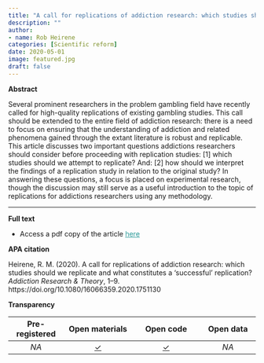 ```yaml
---
title: "A call for replications of addiction research: which studies should we replicate and what constitutes a ‘successful’ replication?"
description: ""
author:
- name: Rob Heirene
categories: [Scientific reform]
date: 2020-05-01
image: featured.jpg
draft: false
---
```


**Abstract**

Several prominent researchers in the problem gambling field have recently called for high-quality replications of existing gambling studies. This call should be extended to the entire field of addiction research: there is a need to focus on ensuring that the understanding of addiction and related phenomena gained through the extant literature is robust and replicable. This article discusses two important questions addictions researchers should consider before proceeding with replication studies: \[1\] which studies should we attempt to replicate? And: \[2\] how should we interpret the findings of a replication study in relation to the original study? In answering these questions, a focus is placed on experimental research, though the discussion may still serve as a useful introduction to the topic of replications for addictions researchers using any methodology.

------------------------------------------------------------------------

**Full text**

-   Access a pdf copy of the article [here](2020-self-report-accuracy-Heirene.pdf){style="color: #289998"}

**APA citation**

Heirene, R. M. (2020). A call for replications of addiction research: which studies should we replicate and what constitutes a 'successful' replication? *Addiction Research & Theory*, 1--9. https://doi.org/10.1080/16066359.2020.1751130

**Transparency**

| **Pre-registered** |     **Open materials**     |       **Open code**        | **Open data** |
|:--------------:|:------------------:|:------------------:|:--------------:|
|        *NA*        | [✓](https://osf.io/5r7a9/) | [✓](https://osf.io/5r7a9/) |     *NA*      |
